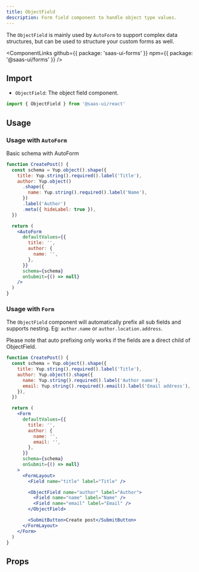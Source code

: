 ```yaml
---
title: ObjectField
description: Form field component to handle object type values.
---
```


The `ObjectField` is mainly used by `AutoForm` to support complex data structures,
but can be used to structure your custom forms as well.

<ComponentLinks
  github={{ package: 'saas-ui-forms' }}
  npm={{ package: '@saas-ui/forms' }}
/>

## Import

- `ObjectField`: The object field component.

```ts
import { ObjectField } from '@saas-ui/react'
```

## Usage

### Usage with `AutoForm`

Basic schema with AutoForm

```jsx
function CreatePost() {
  const schema = Yup.object().shape({
    title: Yup.string().required().label('Title'),
    author: Yup.object()
      .shape({
        name: Yup.string().required().label('Name'),
      })
      .label('Author')
      .meta({ hideLabel: true }),
  })

  return (
    <AutoForm
      defaultValues={{
        title: '',
        author: {
          name: '',
        },
      }}
      schema={schema}
      onSubmit={() => null}
    />
  )
}
```

### Usage with `Form`

The `ObjectField` component will automatically prefix all sub fields and supports nesting.
Eg: `author.name` or `author.location.address`.

<Info>
  Please note that auto prefixing only works if the fields are a direct child of
  ObjectField.
</Info>

```jsx
function CreatePost() {
  const schema = Yup.object().shape({
    title: Yup.string().required().label('Title'),
    author: Yup.object().shape({
      name: Yup.string().required().label('Author name'),
      email: Yup.string().required().email().label('Email address'),
    }),
  })

  return (
    <Form
      defaultValues={{
        title: '',
        author: {
          name: '',
          email: '',
        },
      }}
      schema={schema}
      onSubmit={() => null}
    >
      <FormLayout>
        <Field name="title" label="Title" />

        <ObjectField name="author" label="Author">
          <Field name="name" label="Name" />
          <Field name="email" label="Email" />
        </ObjectField>

        <SubmitButton>Create post</SubmitButton>
      </FormLayout>
    </Form>
  )
}
```

## Props

<PropsTable of="ObjectField" />
